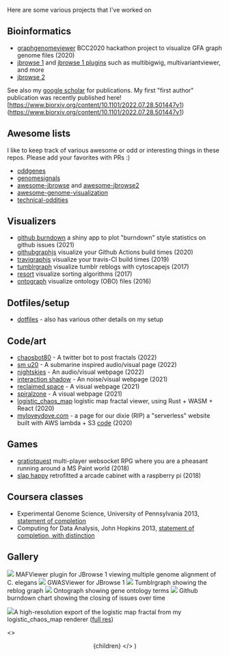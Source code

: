 
Here are some various projects that I've worked on

## Bioinformatics

- [graphgenomeviewer](https://cmdcolin.github.io/graphgenomeviewer) BCC2020 hackathon project to visualize GFA graph genome files (2020)
- [jbrowse 1](https://github.com/gmod/jbrowse) and [jbrowse 1 plugins](https://gmod.github.io/jbrowse-registry) such as multibigwig, multivariantviewer, and more
- [jbrowse 2](https://github.com/gmod/jbrowse-components)

See also my [google scholar](https://scholar.google.com/citations?view_op=list_works&hl=en&user=--FwzsgAAAAJ) for publications. My first "first author" publication was recently published here! [https://www.biorxiv.org/content/10.1101/2022.07.28.501447v1)(https://www.biorxiv.org/content/10.1101/2022.07.28.501447v1)

## Awesome lists

I like to keep track of various awesome or odd or interesting things in these
repos. Please add your favorites with PRs :)

- [oddgenes](https://github.com/cmdcolin/oddgenes)
- [genomesignals](https://github.com/cmdcolin/genomesignals)
- [awesome-jbrowse](https://github.com/cmdcolin/awesome-jbrowse) and [awesome-jbrowse2](https://github.com/cmdcolin/awesome-jbrowse2)
- [awesome-genome-visualization](https://github.com/cmdcolin/awesome-genome-visualization)
- [technical-oddities](https://github.com/cmdcolin/technical_oddities)

## Visualizers

- [github burndown](https://colindiesh.shinyapps.io/github_burndown/) a shiny app to plot "burndown" style statistics on github issues (2021)
- [githubgraphjs](https://cmdcolin.github.io/githubgraphjs) visualize your Github Actions build times (2020)
- [travigraphjs](https://cmdcolin.github.io/travigraphjs) visualize your travis-CI build times (2019)
- [tumblrgraph](http://cmdcolin.github.io/tumblrgraph2/) visualize tumblr reblogs with cytoscapejs (2017)
- [resort](https://cmdcolin.github.io/resort/qs.html) visualize sorting algorithms (2017)
- [ontograph](https://elsiklab.github.io/ontograph/) visualize ontology (OBO) files (2016)

## Dotfiles/setup

- [dotfiles](https://github.com/cmdcolin/dotfiles/) - also has various other details on my setup

## Code/art

- [chaosbot80](https://github.com/twitter_fractal_bot) - A twitter bot to post fractals (2022)
- [sm u20](https://cmdcolin.github.io/sm_u20) - A submarine inspired audio/visual page (2022)
- [nightskies](https://cmdcolin.github.io/nightskies/) - An audio/visual webpage (2022)
- [interaction shadow](https://cmdcolin.github.io/interaction_shadow/) - An noise/visual webpage (2021)
- [reclaimed space](https://cmdcolin.github.io/reclaimedspace/) - A visual webpage (2021)
- [spiralzone](https://cmdcolin.github.io/spiralzone/) - A visual webpage (2021)
- [logistic_chaos_map](https://cmdcolin.github.io/logistic_chaos_map/) logistic map fractal viewer, using Rust + WASM + React (2020)
- [myloveydove.com](https://myloveydove.com) - a page for our dixie (RIP) a "serverless" website built with AWS lambda + S3 [code](https://github.com/cmdcolin/aws_serverless_photo_gallery) (2020)

## Games

- [gratiotquest](https://github.com/vastholdings/gratiotquest) multi-player websocket RPG where you are a pheasant running around a MS Paint world (2018)
- [slap happy](https://github.com/cmdcolin/slaphappy) retrofitted a arcade cabinet with a raspberry pi (2018)

## Coursera classes

- Experimental Genome Science, University of Pennsylvania 2013, [statement of completion](genomesci.pdf)
- Computing for Data Analysis, John Hopkins 2013, [statement of completion, with distinction](compdata.pdf)

## Gallery

<img src="mafviewer.png" width={400} />
MAFViewer plugin for JBrowse 1 viewing multiple genome alignment of C. elegans

<img src="gwasviewer.png" width={400} />
GWASViewer for JBrowse 1

<img src="tumblrgraph.png" width={400} />
Tumblrgraph showing the reblog graph

<img src="ontograph.png" width={400} />
Ontograph showing gene ontology terms

<img src="plots.png" width={400} />
Github burndown chart showing the closing of issues over time

<img src="2sm.png" width={400} />A high-resolution export of the logistic map fractal
from my logistic_chaos_map renderer ([full res](https://raw.githubusercontent.com/cmdcolin/logistic_chaos_map/master/img/2.png))

  <>
    <Head>
      <title>Misc scribblings - Projects</title>
    </Head>
    <Layout>
      <Container>
        <Header />
        {children}
      </Container>
    </Layout>
  </>
)

